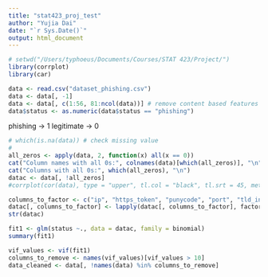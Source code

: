 ```yaml
---
title: "stat423_proj_test"
author: "Yujia Dai"
date: "`r Sys.Date()`"
output: html_document
---
```


```r
# setwd("/Users/typhoeus/Documents/Courses/STAT 423/Project/")
library(corrplot)
library(car)  
```


```r
data <- read.csv("dataset_phishing.csv")
data <- data[, -1]
data <- data[, c(1:56, 81:ncol(data))] # remove content based features
data$status <- as.numeric(data$status == "phishing")
```

phishing -> 1
legitimate -> 0
```r
# which(is.na(data)) # check missing value
# 
all_zeros <- apply(data, 2, function(x) all(x == 0))
cat("Column names with all 0s:", colnames(data)[which(all_zeros)], "\n")
cat("Columns with all 0s:", which(all_zeros), "\n")
datac <- data[, !all_zeros]
#corrplot(cor(data), type = "upper", tl.col = "black", tl.srt = 45, method = "circle")

```
```r
columns_to_factor <- c("ip", "https_token", "punycode", "port", "tld_in_path", "tld_in_subdomain", "abnormal_subdomain", "prefix_suffix", "random_domain", "shortening_service", "path_extension", "domain_in_brand", "brand_in_subdomain", "brand_in_path", "suspecious_tld", "statistical_report", "whois_registered_domain", "dns_record", "google_index")
datac[, columns_to_factor] <- lapply(datac[, columns_to_factor], factor)
str(datac)
```

```r
fit1 <- glm(status ~., data = datac, family = binomial)
summary(fit1)
```

```r
vif_values <- vif(fit1)
columns_to_remove <- names(vif_values)[vif_values > 10]
data_cleaned <- data[, !names(data) %in% columns_to_remove]
```


```r

```

